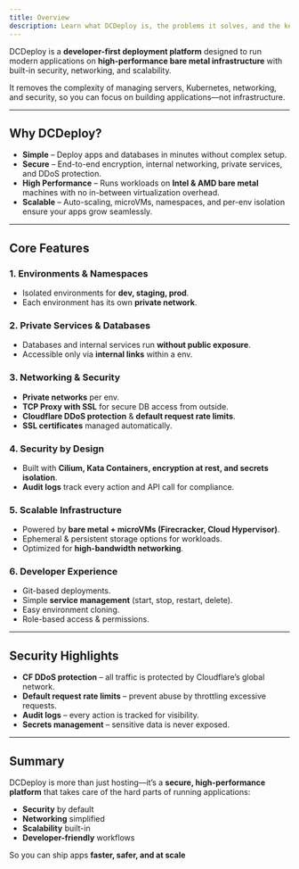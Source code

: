 ```yaml
---
title: Overview
description: Learn what DCDeploy is, the problems it solves, and the key features that make it a secure, high-performance platform for running modern applications.
---
```


DCDeploy is a **developer-first deployment platform** designed to run modern applications on **high-performance bare metal infrastructure** with built-in security, networking, and scalability.  

It removes the complexity of managing servers, Kubernetes, networking, and security, so you can focus on building applications—not infrastructure.

---

##  Why DCDeploy?

- **Simple** – Deploy apps and databases in minutes without complex setup.  
- **Secure** – End-to-end encryption, internal networking, private services, and DDoS protection.  
- **High Performance** – Runs workloads on **Intel & AMD bare metal** machines with no in-between virtualization overhead.  
- **Scalable** – Auto-scaling, microVMs, namespaces, and per-env isolation ensure your apps grow seamlessly.  

---

## Core Features

### 1. **Environments & Namespaces**
- Isolated environments for **dev, staging, prod**.  
- Each environment has its own **private network**.  

### 2. **Private Services & Databases**
- Databases and internal services run **without public exposure**.  
- Accessible only via **internal links** within a env.  

### 3. **Networking & Security**
- **Private networks** per env.  
- **TCP Proxy with SSL** for secure DB access from outside.  
- **Cloudflare DDoS protection** & **default request rate limits**.  
- **SSL certificates** managed automatically.  

### 4. **Security by Design**
- Built with **Cilium, Kata Containers, encryption at rest, and secrets isolation**.  
- **Audit logs** track every action and API call for compliance.  

### 5. **Scalable Infrastructure**
- Powered by **bare metal + microVMs (Firecracker, Cloud Hypervisor)**.  
- Ephemeral & persistent storage options for workloads.  
- Optimized for **high-bandwidth networking**.  

### 6. **Developer Experience**
- Git-based deployments.  
- Simple **service management** (start, stop, restart, delete).  
- Easy environment cloning.  
- Role-based access & permissions.  

---

## Security Highlights

- **CF DDoS protection** – all traffic is protected by Cloudflare’s global network.  
- **Default request rate limits** – prevent abuse by throttling excessive requests.  
- **Audit logs** – every action is tracked for visibility.  
- **Secrets management** – sensitive data is never exposed.  

---

## Summary

DCDeploy is more than just hosting—it’s a **secure, high-performance platform** that takes care of the hard parts of running applications:  
- **Security** by default  
- **Networking** simplified  
- **Scalability** built-in  
- **Developer-friendly** workflows  

So you can ship apps **faster, safer, and at scale** 